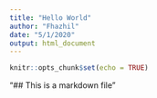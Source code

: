 ---
title: "Hello World"
author: "Fhazhil"
date: "5/1/2020"
output: html_document
---

```{r setup, include=FALSE}
knitr::opts_chunk$set(echo = TRUE)
```

"## This is a markdown file" 